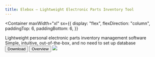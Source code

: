 ```yaml
---
title: Elebox – Lightweight Electronic Parts Inventory Tool
---
```



<Container
  maxWidth="xl"
  sx={{
    display: "flex",
    flexDirection: "column",
    paddingTop: 6,
    paddingBottom: 6,
  }}
>
  <Stack spacing={4}>
    <Box sx={{ maxWidth: "md" }}>
      <Typography variant="h3" sx={{ lineHeight: "1.2", fontWeight: 700 }}>
        Lightweight personal electronic parts inventory management software
      </Typography>
    </Box>
    <Box>
      <Typography variant="h6" sx={{ lineHeight: "1.2", fontWeight: 300 }}>
        Simple, intuitive, out-of-the-box, and no need to set up database
      </Typography>
    </Box>
    <Box>
      <Stack direction="row" spacing={2}>
        <Button
          href="https://github.com/ziteh/elebox/releases/latest"
          variant="contained"
          disableElevation
          component="a"
          target="_blank"
          rel="noopener noreferrer"
          sx={{ textTransform: "none" }}
        >
          Download
        </Button>
        <Button
          href="/docs/overview"
          variant="text"
          disableElevation
          sx={{ textTransform: "none" }}
        >
          Overview
        </Button>
      </Stack>
    </Box>
    <Box
      sx={{
        display: "flex",
        justifyContent: "center",
      }}
    >
      <Box
        sx={{
          width: 800,
          borderRadius: "8px",
          overflow: "hidden",
        }}
      >
        <Image src="https://i.imgur.com/i6ihU9o.png" width={800} height={300} />
      </Box>
    </Box>
  </Stack>
</Container>
